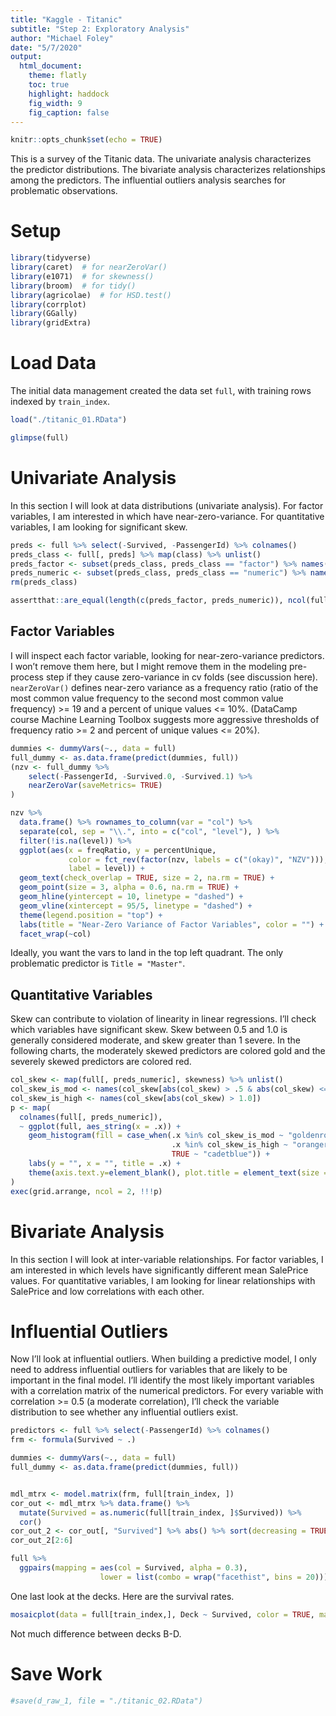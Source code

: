 ```yaml
---
title: "Kaggle - Titanic"
subtitle: "Step 2: Exploratory Analysis"
author: "Michael Foley"
date: "5/7/2020"
output: 
  html_document:
    theme: flatly
    toc: true
    highlight: haddock
    fig_width: 9
    fig_caption: false
---
```


```r
knitr::opts_chunk$set(echo = TRUE)
```


This is a survey of the Titanic data.  The univariate analysis characterizes the predictor distributions.  The bivariate analysis characterizes relationships among the predictors.  The influential outliers analysis searches for problematic observations.

# Setup

```r
library(tidyverse)
library(caret)  # for nearZeroVar()
library(e1071)  # for skewness()
library(broom)  # for tidy()
library(agricolae)  # for HSD.test()
library(corrplot)
library(GGally)
library(gridExtra)
```


# Load Data

The initial data management created the data set `full`, with training rows indexed by `train_index`.

```r
load("./titanic_01.RData")

glimpse(full)
```

# Univariate Analysis

In this section I will look at data distributions (univariate analysis). For factor variables, I am interested in which have near-zero-variance. For quantitative variables, I am looking for significant skew.

```r
preds <- full %>% select(-Survived, -PassengerId) %>% colnames()
preds_class <- full[, preds] %>% map(class) %>% unlist()
preds_factor <- subset(preds_class, preds_class == "factor") %>% names()
preds_numeric <- subset(preds_class, preds_class == "numeric") %>% names()
rm(preds_class)

assertthat::are_equal(length(c(preds_factor, preds_numeric)), ncol(full) - 2)
```

## Factor Variables

I will inspect each factor variable, looking for near-zero-variance predictors. I won’t remove them here, but I might remove them in the modeling pre-process step if they cause zero-variance in cv folds (see discussion here). `nearZeroVar()` defines near-zero variance as a frequency ratio (ratio of the most common value frequency to the second most common value frequency) >= 19 and a percent of unique values <= 10%. (DataCamp course Machine Learning Toolbox suggests more aggressive thresholds of frequency ratio >= 2 and percent of unique values <= 20%).

```r
dummies <- dummyVars(~., data = full)
full_dummy <- as.data.frame(predict(dummies, full))
(nzv <- full_dummy %>%
    select(-PassengerId, -Survived.0, -Survived.1) %>%
    nearZeroVar(saveMetrics= TRUE)
)

nzv %>%
  data.frame() %>% rownames_to_column(var = "col") %>%
  separate(col, sep = "\\.", into = c("col", "level"), ) %>%
  filter(!is.na(level)) %>%
  ggplot(aes(x = freqRatio, y = percentUnique, 
             color = fct_rev(factor(nzv, labels = c("(okay)", "NZV"))), 
             label = level)) +
  geom_text(check_overlap = TRUE, size = 2, na.rm = TRUE) +
  geom_point(size = 3, alpha = 0.6, na.rm = TRUE) +
  geom_hline(yintercept = 10, linetype = "dashed") +
  geom_vline(xintercept = 95/5, linetype = "dashed") +
  theme(legend.position = "top") +
  labs(title = "Near-Zero Variance of Factor Variables", color = "") +
  facet_wrap(~col)
```

Ideally, you want the vars to land in the top left quadrant. The only problematic predictor is `Title = "Master"`.  

## Quantitative Variables

Skew can contribute to violation of linearity in linear regressions. I’ll check which variables have significant skew. Skew between 0.5 and 1.0 is generally considered moderate, and skew greater than 1 severe. In the following charts, the moderately skewed predictors are colored gold and the severely skewed predictors are colored red.

```r
col_skew <- map(full[, preds_numeric], skewness) %>% unlist()
col_skew_is_mod <- names(col_skew[abs(col_skew) > .5 & abs(col_skew) <= 1.0])
col_skew_is_high <- names(col_skew[abs(col_skew) > 1.0])
p <- map(
  colnames(full[, preds_numeric]),
  ~ ggplot(full, aes_string(x = .x)) +
    geom_histogram(fill = case_when(.x %in% col_skew_is_mod ~ "goldenrod", 
                                    .x %in% col_skew_is_high ~ "orangered4",
                                    TRUE ~ "cadetblue")) +
    labs(y = "", x = "", title = .x) +
    theme(axis.text.y=element_blank(), plot.title = element_text(size = 10))
)
exec(grid.arrange, ncol = 2, !!!p)
```




# Bivariate Analysis

In this section I will look at inter-variable relationships. For factor variables, I am interested in which levels have significantly different mean SalePrice values. For quantitative variables, I am looking for linear relationships with SalePrice and low correlations with each other.
 

# Influential Outliers

Now I’ll look at influential outliers. When building a predictive model, I only need to address influential outliers for variables that are likely to be important in the final model. I’ll identify the most likely important variables with a correlation matrix of the numerical predictors. For every variable with correlation >= 0.5 (a moderate correlation), I’ll check the variable distribution to see whether any influential outliers exist.

```r
predictors <- full %>% select(-PassengerId) %>% colnames()
frm <- formula(Survived ~ .)

```


```r
dummies <- dummyVars(~., data = full)
full_dummy <- as.data.frame(predict(dummies, full))


mdl_mtrx <- model.matrix(frm, full[train_index, ])
cor_out <- mdl_mtrx %>% data.frame() %>%
  mutate(Survived = as.numeric(full[train_index, ]$Survived)) %>%
  cor()
cor_out_2 <- cor_out[, "Survived"] %>% abs() %>% sort(decreasing = TRUE)
cor_out_2[2:6]
```

```r
full %>% 
  ggpairs(mapping = aes(col = Survived, alpha = 0.3), 
                    lower = list(combo = wrap("facethist", bins = 20)))
```

One last look at the decks.  Here are the survival rates.

```r
mosaicplot(data = full[train_index,], Deck ~ Survived, color = TRUE, main = NULL)
```

Not much difference between decks B-D.







# Save Work

```r
#save(d_raw_1, file = "./titanic_02.RData")
```

